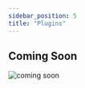 ```yaml
---
sidebar_position: 5
title: "Plugins"
---
```


## Coming Soon
![coming soon](../../static/under-construction.png)

<!-- <div className="background-container"> 
    Plugins sind Zusatzfunktionen die für jeden Arbeitsplatz freigeschalten werden können. 
    Dies geht von der Statusanzeige der Voroperation, über die Anzeige und Filterung von Zusatzinformationen wie etwa Durchmesser, Breite, Lieferant bis hin zur
    Werkzeugausschreibung für den jeweiligen Arbeitsplatz.

    Es gibt Plugins, die nur in der Feinplanung, nur in der Fertigung oder in beiden ersichtlich sind.
</div>

## Plugins Feinplanung

<div className="background-container"> 
    --
</div> -->